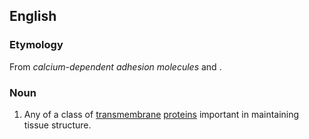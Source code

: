 ==English==

===Etymology===
From ''calcium-dependent adhesion molecules'' and {{term|-in}}.

===Noun===
{{wikipedia}}
{{en-noun}}

# {{protein}} Any of a class of [[transmembrane]] [[protein]]s important in maintaining tissue structure.
{{anagrams:en/acdehinr}}
